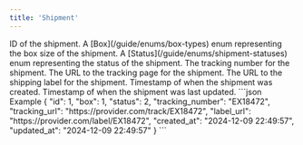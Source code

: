 ```yaml
---
title: 'Shipment'
---
```


<ResponseField name="id" type="integer" required>
    ID of the shipment.
</ResponseField>

<ResponseField name="box" type="integer" required>
    A [Box](/guide/enums/box-types) enum representing the box size of the shipment.
</ResponseField>

<ResponseField name="status" type="integer" required>
    A [Status](/guide/enums/shipment-statuses) enum representing the status of the shipment.
</ResponseField>

<ResponseField name="tracking_number" type="string">
    The tracking number for the shipment.
</ResponseField>

<ResponseField name="tracking_url" type="string">
    The URL to the tracking page for the shipment.
</ResponseField>

<ResponseField name="label_url" type="string">
    The URL to the shipping label for the shipment.
</ResponseField>

<ResponseField name="created_at" type="string" required>
    Timestamp of when the shipment was created.
</ResponseField>

<ResponseField name="updated_at" type="string" required>
    Timestamp of when the shipment was last updated.
</ResponseField>

<ResponseExample>
    ```json Example
    {
        "id": 1,
        "box": 1,
        "status": 2,
        "tracking_number": "EX18472",
        "tracking_url": "https://provider.com/track/EX18472",
        "label_url": "https://provider.com/label/EX18472",
        "created_at": "2024-12-09 22:49:57",
        "updated_at": "2024-12-09 22:49:57"
    }
    ```
</ResponseExample>